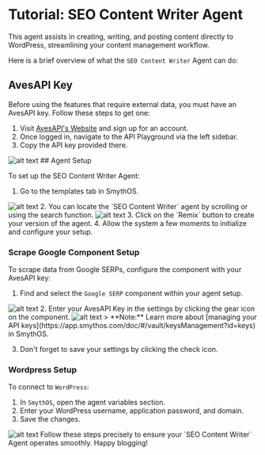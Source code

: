     
# Tutorial: SEO Content Writer Agent

This agent assists in creating, writing, and posting content directly to WordPress, streamlining your content management workflow.

Here is a brief overview of what the `SEO Content Writer` Agent can do:

<Youtube videoId="ClKVBqY3_t8" title="SmythOS - SEO Content Writer Agent" />

## AvesAPI Key

Before using the features that require external data, you must have an AvesAPI key. Follow these steps to get one:

1. Visit [AvesAPI's Website](https://avesapi.com/) and sign up for an account.
2. Once logged in, navigate to the API Playground via the left sidebar.
3. Copy the API key provided there.

<Image src="/docs/img/seo_content_writer_agent/Image 1.png" alt="alt text" />
## Agent Setup

To set up the SEO Content Writer Agent:

1. Go to the templates tab in SmythOS.

<Image src="/docs/img/seo_content_writer_agent/Image 2.png" alt="alt text" />
2. You can locate the `SEO Content Writer` agent by scrolling or using the search function.

<Image src="/docs/img/seo_content_writer_agent/Image 3.png" alt="alt text" />
3. Click on the `Remix` button to create your version of the agent.
4. Allow the system a few moments to initialize and configure your setup.

### Scrape Google Component Setup

To scrape data from Google SERPs, configure the component with your AvesAPI key:

1. Find and select the `Google SERP` component within your agent setup.

<Image src="/docs/img/seo_content_writer_agent/Image 4.png" alt="alt text" />
2. Enter your AvesAPI Key in the settings by clicking the gear icon on the component.

<Image src="/docs/img/seo_content_writer_agent/Image 5.png" alt="alt text" />
> **Note:** Learn more about [managing your API keys](https://app.smythos.com/doc/#/vault/keysManagement?id=keys) in SmythOS.

3. Don't forget to save your settings by clicking the check icon.

### Wordpress Setup

To connect to `WordPress`:

1. In `SmythOS`, open the agent variables section.
2. Enter your WordPress username, application password, and domain.
3. Save the changes.

<Image src="/docs/img/seo_content_writer_agent/Image 7.png" alt="alt text" />
Follow these steps precisely to ensure your `SEO Content Writer` Agent operates smoothly. Happy blogging!